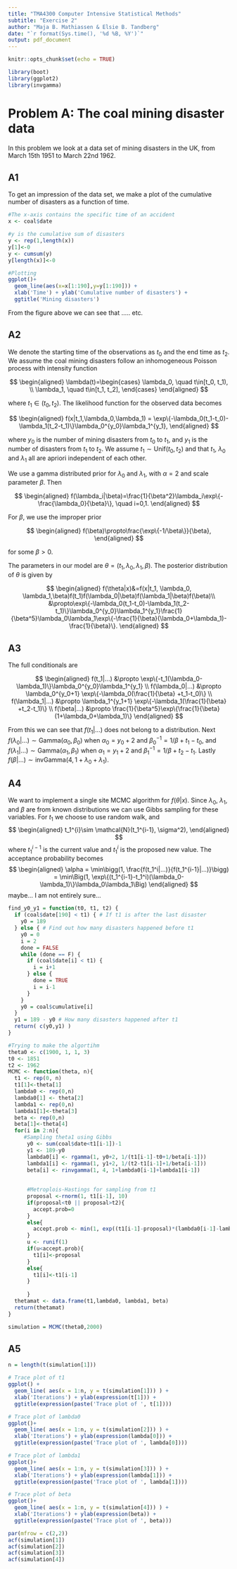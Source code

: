 ```yaml
---
title: "TMA4300 Computer Intensive Statistical Methods"
subtitle: "Exercise 2"
author: "Maja B. Mathiassen & Elsie B. Tandberg"
date: "`r format(Sys.time(), '%d %B, %Y')`"
output: pdf_document
---
```


```r
knitr::opts_chunk$set(echo = TRUE)
```

```r
library(boot)
library(ggplot2)
library(invgamma)
```

# Problem A: The coal mining disaster data
In this problem we look at a data set of mining disasters in the UK, from March 15th 1951 to March 22nd 1962.

## A1

To get an impression of the data set, we make a plot of the cumulative number of disasters as a function of time. 
```r
#The x-axis contains the specific time of an accident
x <- coal$date

#y is the cumulative sum of disasters
y <- rep(1,length(x))
y[1]<-0
y <- cumsum(y)
y[length(x)]<-0

#Plotting
ggplot()+
  geom_line(aes(x=x[1:190],y=y[1:190])) +
  xlab('Time') + ylab('Cumulative number of disasters') + 
  ggtitle('Mining disasters') 
```
From the figure above we can see that ..... etc. 

## A2

We denote the starting time of the observations as $t_0$ and the end time as $t_2$. We assume the coal mining disasters follow an inhomogeneous Poisson process with intensity function

$$
\begin{aligned}
\lambda(t)=\begin{cases}
\lambda_0, \quad t\in[t_0, t_1), \\
\lambda_1, \quad t\in[t_1, t_2],
\end{cases}
\end{aligned}
$$ 

where $t_1\in(t_0, t_2)$. The likelihood function for the observed data becomes

$$
\begin{aligned}
f(x|t_1,\lambda_0,\lambda_1) = \exp\{-\lambda_0(t_1-t_0)-\lambda_1(t_2-t_1)\}\lambda_0^{y_0}\lambda_1^{y_1},
\end{aligned}
$$

where $y_0$ is the number of mining disasters from $t_0$ to $t_1$, and $y_1$ is the number of disasters from $t_1$ to $t_2$. We assume $t_1\sim\text{Unif}(t_0,t_2)$ and that $t_1$, $\lambda_0$ and $\lambda_1$ all are apriori independent of each other. 

We use a gamma distributed prior for $\lambda_0$ and $\lambda_1$, with $\alpha=2$ and scale parameter $\beta$. Then

$$
\begin{aligned}
f(\lambda_i|\beta)=\frac{1}{\beta^2}\lambda_i\exp\{-\frac{\lambda_0}{\beta}\}, \quad i=0,1.
\end{aligned}
$$

For $\beta$, we use the improper prior 

$$
\begin{aligned}
f(\beta)\propto\frac{\exp\{-1/\beta\}}{\beta},
\end{aligned}
$$

for some $\beta>0$.

The parameters in our model are $\theta=(t_1,\lambda_0,\lambda_1,\beta)$. The posterior distribution of $\theta$ is given by

$$
\begin{aligned}
f(\theta|x)&=f(x|t_1, \lambda_0, \lambda_1,\beta)f(t_1)f(\lambda_0|\beta)f(\lambda_1|\beta)f(\beta)\\
&\propto\exp\{-\lambda_0(t_1-t_0)-\lambda_1(t_2-t_1)\}\lambda_0^{y_0}\lambda_1^{y_1}\frac{1}{\beta^5}\lambda_0\lambda_1\exp\{-\frac{1}{\beta}(\lambda_0+\lambda_1)-\frac{1}{\beta}\}.
\end{aligned}
$$

## A3
The full conditionals are

$$
\begin{aligned}
f(t_1|...) &\propto \exp\{-t_1(\lambda_0-\lambda_1)\}\lambda_0^{y_0}\lambda_1^{y_1} \\
f(\lambda_0|...) &\propto \lambda_0^{y_0+1} \exp\{-\lambda_0(\frac{1}{\beta} +t_1-t_0)\} \\
f(\lambda_1|...) &\propto \lambda_1^{y_1+1} \exp\{-\lambda_1(\frac{1}{\beta} +t_2-t_1)\} \\
f(\beta|...) &\propto \frac{1}{\beta^5}\exp\{\frac{1}{\beta}(1+\lambda_0+\lambda_1)\}
\end{aligned}
$$


From this we can see that $f(t_1|...)$ does not belong to a distribution. Next $f(\lambda_0|...)\sim\text{Gamma}(\alpha_0,\beta_0)$ when $\alpha_0=y_0+2$ and $\beta_0^{-1}=1/\beta + t_1 - t_0$, and $f(\lambda_1|...)\sim\text{Gamma}(\alpha_1,\beta_1)$ when $\alpha_1=y_1+2$ and $\beta_1^{-1}=1/\beta + t_2 - t_1$. Lastly $f(\beta|...)\sim \text{invGamma}(4, 1+\lambda_0 + \lambda_1)$.

## A4

We want to implement a single site MCMC algorithm for $f(\theta|x)$. Since $\lambda_0$, $\lambda_1$, and $\beta$ are from known distributions we can use Gibbs sampling for these variables. For $t_1$ we choose to use random walk, and 
$$
\begin{aligned}
t_1^{i}\sim \mathcal{N}(t_1^{i-1}, \sigma^2),
\end{aligned}
$$
where $t_1^{i-1}$ is the current value and $t_1^i$ is the proposed new value. The acceptance probability becomes
$$
\begin{aligned}
\alpha = \min\bigg(1, \frac{f(t_1^i|...)}{f(t_1^{i-1}|...)}\bigg) = \min\Big(1, \exp\{(t_1^{i-1}-t_1^i)(\lambda_0-\lambda_1)\}\lambda_0\lambda_1\Big)
\end{aligned}
$$
maybe... I am not entirely sure...

```r
find_y0_y1 = function(t0, t1, t2) {
  if (coal$date[190] < t1) { # If t1 is after the last disaster 
    y0 = 189        
  } else { # Find out how many disasters happened before t1
    y0 = 0
    i = 2
    done = FALSE
    while (done == F) {
      if (coal$date[i] < t1) {
        i = i+1
      } else {
        done = TRUE
        i = i-1
      }
    }
    y0 = coal$cumulative[i]
  }
  y1 = 189 - y0 # How many disasters happened after t1
  return( c(y0,y1) )
}
```


```r
#Trying to make the algortihm
theta0 <- c(1900, 1, 1, 3)
t0 <- 1851
t2 <- 1962
MCMC <- function(theta, n){
  t1 <- rep(0, n)
  t1[1]<-theta[1]
  lambda0 <- rep(0,n)
  lambda0[1] <- theta[2]
  lambda1 <- rep(0,n)
  lambda1[1]<-theta[3]
  beta <- rep(0,n)
  beta[1]<-theta[4]
  for(i in 2:n){
     #Sampling theta1 using Gibbs
      y0 <- sum(coal$date<t1[i-1])-1
      y1 <- 189-y0
      lambda0[i] <- rgamma(1, y0+2, 1/(t1[i-1]-t0+1/beta[i-1]))
      lambda1[i] <- rgamma(1, y1+2, 1/(t2-t1[i-1]+1/beta[i-1]))
      beta[i] <- rinvgamma(1, 4, 1+lambda0[i-1]+lambda1[i-1])
      
      
      #Metroplois-Hastings for sampling from t1
      proposal <-rnorm(1, t1[i-1], 10)
      if(proposal<t0 || proposal>t2){
        accept.prob=0
      }
      else{
        accept.prob <- min(1, exp((t1[i-1]-proposal)*(lambda0[i-1]-lambda1[i-1])*lambda0[i-1]^y0*lambda1[i-1]^y1))
      }
      u <- runif(1)
      if(u<accept.prob){
        t1[i]<-proposal
      }
      else{
        t1[i]<-t1[i-1]
      }
      
      }
  thetamat <- data.frame(t1,lambda0, lambda1, beta)
  return(thetamat)
}

simulation = MCMC(theta0,2000)
```

## A5

``` r
n = length(t(simulation[1]))

# Trace plot of t1
ggplot() +
  geom_line( aes(x = 1:n, y = t(simulation[1])) ) +
  xlab('Iterations') + ylab(expression(t[1])) + 
  ggtitle(expression(paste('Trace plot of ', t[1]))) 

# Trace plot of lambda0
ggplot()+
  geom_line( aes(x = 1:n, y = t(simulation[2])) ) +
  xlab('Iterations') + ylab(expression(lambda[0])) + 
  ggtitle(expression(paste('Trace plot of ', lambda[0])))

# Trace plot of lambda1
ggplot()+
  geom_line( aes(x = 1:n, y = t(simulation[3])) ) +
  xlab('Iterations') + ylab(expression(lambda[1])) + 
  ggtitle(expression(paste('Trace plot of ', lambda[1])))

# Trace plot of beta
ggplot()+
  geom_line( aes(x = 1:n, y = t(simulation[4])) ) +
  xlab('Iterations') + ylab(expression(beta)) + 
  ggtitle(expression(paste('Trace plot of ', beta)))
```

```r
par(mfrow = c(2,2))
acf(simulation[1])
acf(simulation[2])
acf(simulation[3])
acf(simulation[4])
```

